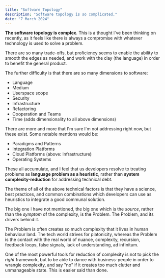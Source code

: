 ```yaml
---
title: "Software Topology"
description: "Software topology is so complicated."
date: "7 March 2024"
---
```


**The software topology is complex.** This is a thought I've been thinking on recently, as it feels like there is always a compromise with whatever technology is used to solve a problem.

There are so many trade-offs, but proficiency seems to enable the ability to smooth the edges as needed, and work with the clay (the language) in order to benefit the general product.

The further difficulty is that there are so many dimensions to software:

- Language
- Medium
- Userspace scope
- Security
- Infrastructure
- Refactoring
- Cooperation and Teams
- Time (adds dimensionality to all above dimensions)

There are more and more that I'm sure I'm not addressing right now, but these exist. Some notable mentions would be:

- Paradigms and Patterns
- Integration Platforms
- Cloud Platforms (above: Infrastructure)
- Operating Systems

These all accumulate, and I feel that us developers resolve to treating problems as **language problem as a heuristic**, rather than **system complexity-reduction** for addressing technical debt.

The theme of all of the above technical factors is that they have a science, best practices, and common combinations which developers can use as heuristics to integrate a good communal solution. 

The big one I have not mentioned, the big one which is the *source*, rather than the *symptom* of the complexity, is the Problem. The Problem, and its drivers behind it.

The Problem is often creates so much complexity that it lives in human behaviour land. The tech world strives for platonicity, whereas the Problem is the contact with the real world of nuance, complexity, recursion, feedback loops, false signals, lack of understanding, ad infinitum. 

One of the most powerful tools for reduction of complexity is not to pick the *right* framework, but to be able to dance with business-people in order to wrangle complexity, and say "no" if it creates too much clutter and unmanageable state. This is easier said than done.
